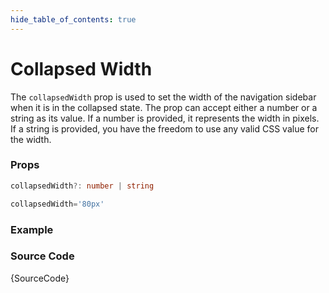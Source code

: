 ```yaml
---
hide_table_of_contents: true
---
```



# Collapsed Width

The `collapsedWidth` prop is used to set the width of the navigation sidebar when it is in the collapsed state. The prop can accept either a number or a string as its value. If a number is provided, it represents the width in pixels. If a string is provided, you have the freedom to use any valid CSS value for the width.

### Props

```ts noCopy
collapsedWidth?: number | string
```

```ts noCopy title='Default Value'
collapsedWidth='80px'
```

### Example

<IframeWindow url='http://localhost:3000/menu-examples/vertical-menu/vertical-nav/collapsed-width' />

### Source Code

<TsToJsCodeSnippet>{SourceCode}</TsToJsCodeSnippet>
